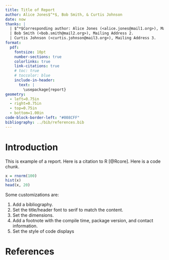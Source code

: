 ```yaml
---
title: Title of Report
author: Alice Jones$^*$, Bob Smith, & Curtis Johnson
date: now
thanks: |
  | $^*$Corresponding author: Alice Jones (<alice.jones@mail1.org>), Mailing Address 1
  | Bob Smith (<bob.smith@mail2.org>), Mailing Address 2.
  | Curtis Johnson (<curtis.johnson@mail3.org>), Mailing Address 3.
format:
  pdf:
    fontsize: 10pt
    number-sections: true
    colorlinks: true
    link-citations: true
    # toc: true
    # toccolor: blue
    include-in-header:
      text: |
        \usepackage{report}
geometry:
  - left=0.75in
  - right=0.75in
  - top=0.75in
  - bottom=1.00in
code-block-border-left: "#008CFF"
bibliography: ../bib/references.bib
---
```


# Introduction

This is example of a report. Here is a citation to R [@Rcore]. Here is a code chunk.

```r
x = rnorm(100)
hist(x)
head(x, 20)
```

Some customizations are:

1. Add a bibliography.
1. Set the title/header font to serif to match the content.
1. Set the dimensions.
1. Add a footnote with the compile time, package version, and contact information.
1. Set the style of code displays

# References {-}

